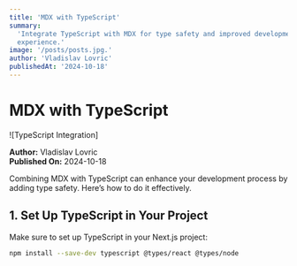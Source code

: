 ```yaml
---
title: 'MDX with TypeScript'
summary:
  'Integrate TypeScript with MDX for type safety and improved development
  experience.'
image: '/posts/posts.jpg.'
author: 'Vladislav Lovric'
publishedAt: '2024-10-18'
---
```


# MDX with TypeScript

![TypeScript Integration]

**Author:** Vladislav Lovric  
**Published On:** 2024-10-18

Combining MDX with TypeScript can enhance your development process by adding
type safety. Here’s how to do it effectively.

## 1. Set Up TypeScript in Your Project

Make sure to set up TypeScript in your Next.js project:

```bash
npm install --save-dev typescript @types/react @types/node
```
